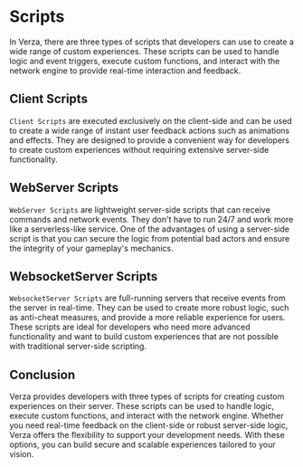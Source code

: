 # Scripts

In Verza, there are three types of scripts that developers can use to create a wide range of custom experiences. These scripts can be used to handle logic and event triggers, execute custom functions, and interact with the network engine to provide real-time interaction and feedback.

## Client Scripts

`Client Scripts` are executed exclusively on the client-side and can be used to create a wide range of instant user feedback actions such as animations and effects. They are designed to provide a convenient way for developers to create custom experiences without requiring extensive server-side functionality.

## WebServer Scripts

`WebServer Scripts` are lightweight server-side scripts that can receive commands and network events. They don't have to run 24/7 and work more like a serverless-like service. One of the advantages of using a server-side script is that you can secure the logic from potential bad actors and ensure the integrity of your gameplay's mechanics.

## WebsocketServer Scripts

`WebsocketServer Scripts` are full-running servers that receive events from the server in real-time. They can be used to create more robust logic, such as anti-cheat measures, and provide a more reliable experience for users. These scripts are ideal for developers who need more advanced functionality and want to build custom experiences that are not possible with traditional server-side scripting.

## Conclusion

Verza provides developers with three types of scripts for creating custom experiences on their server. These scripts can be used to handle logic, execute custom functions, and interact with the network engine. Whether you need real-time feedback on the client-side or robust server-side logic, Verza offers the flexibility to support your development needs. With these options, you can build secure and scalable experiences tailored to your vision.

